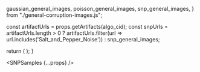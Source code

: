 
  gaussian_general_images,
  poisson_general_images,
  snp_general_images,
} from "./general-corruption-images.js";

  const artifactUrls = props.getArtifacts(algo_cid);
  const snpUrls = artifactUrls.length > 0 
    ? artifactUrls.filter(url => url.includes('Salt_and_Pepper_Noise'))
    : snp_general_images;

  return (
    <DisplayImages
      id={props.id}
      images={snpUrls}
      data={props.getResults(algo_cid).results}
      corruption_index={2}
      corruption_name="General: Salt and Pepper Noise"
    />
  );
}

<SNPSamples {...props} />

